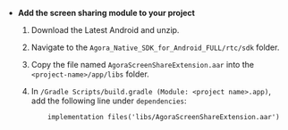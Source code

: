 <PlatformWrapper platform="android">

* **Add the screen sharing module to your project**

    1. Download the <Link to="../../sdks">Latest Android <Vpd k="SDK" /></Link> and unzip.

    1. Navigate to the `Agora_Native_SDK_for_Android_FULL/rtc/sdk` folder.

    1. Copy the file named `AgoraScreenShareExtension.aar` into the `<project-name>/app/libs` folder.

    1. In `/Gradle Scripts/build.gradle (Module: <project name>.app)`, add the following line under `dependencies`:

        ```text
            implementation files('libs/AgoraScreenShareExtension.aar')
        ```

</PlatformWrapper>
